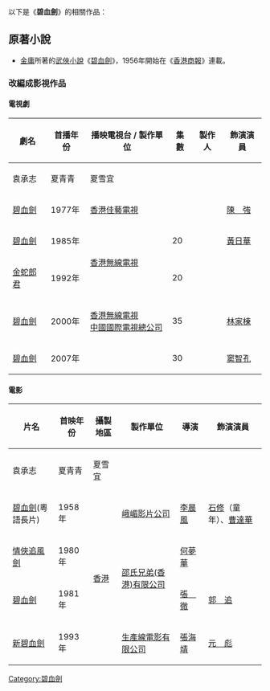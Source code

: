 以下是《'''碧血劍'''》的相關作品：

==原著小說==
*[[金庸|金庸]]所著的[[武俠小說|武俠小說]]《[[碧血劍|碧血劍]]》，1956年開始在《[[香港商報|香港商報]]》連載。

===改編成影視作品===
====電視劇====
{| class=wikitable
|-
!rowspan="2"|劇名||rowspan="2"|首播年份||rowspan="2"|播映電視台 / 製作單位||rowspan="2"|集數||rowspan="2"|製作人||colspan="3"|飾演演員
|-
!袁承志||夏青青||夏雪宜
|-
|[[碧血劍_(1977年電視劇)|碧血劍]]||1977年||[[香港|香港]][[佳藝電視|佳藝電視]]||||||[[陳強|陳　強]]||[[文雪兒|文雪兒]]||[[石天|石　天]]
|-
|[[碧血劍_(1985年電視劇)|碧血劍]]||1985年||rowspan="2"|[[香港無線電視|香港無線電視]]||20||||[[黃日華|黃日華]]||[[莊靜而|莊靜而]]||[[苗僑偉|苗僑偉]]
|-
|[[金蛇郎君_(1992年電視劇)|金蛇郎君]]||1992年||20||||||||[[羅嘉良|羅嘉良]]
|-
|[[碧血劍_(2000年電視劇)|碧血劍]]||2000年||[[香港無線電視|香港無線電視]]<br/>[[中國國際電視總公司|中國國際電視總公司]]||35||||[[林家棟|林家棟]]||[[歐子欣|歐子欣]]||[[江華_(香港演員)|江　華]]
|-
|[[碧血剑_(2007年电视剧)|碧血劍]]||2007年||||30||||[[窦智孔|窦智孔]]||[[黄圣依|黄圣依]]||[[焦恩俊|焦恩俊]]
|}

====電影====
{| class=wikitable
|-
!rowspan="2"|片名||rowspan="2"|首映年份||rowspan="2"|攝製地區||rowspan="2"|製作單位||rowspan="2"|導演||colspan="3"|飾演演員
|-
!袁承志||夏青青||夏雪宜
|-
|[[碧血劍_(1958年電影)|碧血劍]](粵語長片)||1958年||rowspan="4"|[[香港|香港]]||[[峨嵋影片公司|峨嵋影片公司]]||[[李晨風|李晨風]]||[[石修|石修]]（童年）、[[曹達華|曹達華]]||[[上官筠慧|上官筠慧]]||[[吳楚帆|吳楚帆]]
|-
|[[情俠追風劍|情俠追風劍]]||1980年||rowspan="2"|[[邵氏兄弟(香港)有限公司|邵氏兄弟(香港)有限公司]]||[[何夢華|何夢華]]||||||
|-
|[[碧血劍_(1981年電影)|碧血劍]]||1981年||[[張徹|張　徹]]||[[郭追|郭　追]]||[[文雪兒|文雪兒]]||[[龍天翔|龍天翔]]
|-
|[[新碧血劍|新碧血劍]]||1993年||[[生產線電影有限公司|生產線電影有限公司]]||[[張海靖|張海靖]]||[[元彪|元　彪]]||[[叶全真|叶全真]]||[[李修賢|李修賢]]
|}

{{disambig|Cat=三字作品消歧义}}
[[Category:碧血劍|Category:碧血劍]]
